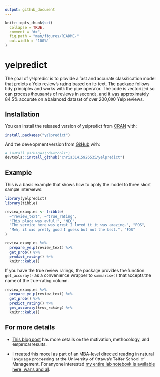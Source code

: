 ```yaml
---
output: github_document
---
```


<!-- README.md is generated from README.Rmd. Please edit that file -->

```r
knitr::opts_chunk$set(
  collapse = TRUE,
  comment = "#>",
  fig.path = "man/figures/README-",
  out.width = "100%"
)
```

# yelpredict

<!-- badges: start -->
<!-- badges: end -->

The goal of yelpredict is to provide a fast and accurate classification model that prdicts a Yelp review's rating based on its text. The package follows tidy principles and works with the pipe operator. The code is vectorized so can process thousands of reviews in seconds, and it was approximately 84.5% accurate on a balanced dataset of over 200,000 Yelp reviews.

## Installation

You can install the released version of yelpredict from [CRAN](https://CRAN.R-project.org) with:

```r
install.packages("yelpredict")
```

And the development version from [GitHub](https://github.com/) with:

``` r
# install.packages("devtools")
devtools::install_github("chris31415926535/yelpredict")
```

## Example

This is a basic example that shows how to apply the model to three short sample interviews:

```r
library(yelpredict)
library(tibble)

review_examples <- tribble(
  ~"review_text", ~"true_rating",
  "This place was awful!", "NEG",
  "The service here was great I loved it it was amazing.", "POS",
  "Meh, it was pretty good I guess but not the best.", "POS"
)

review_examples %>%
  prepare_yelp(review_text) %>%
  get_prob() %>%
  predict_rating() %>%
  knitr::kable()

```

If you have the true review ratings, the package provides the function `get_accuray()` as a convenience wrapper to `summarise()` that accepts the name of the true-rating column.

```r
review_examples %>%
  prepare_yelp(review_text) %>%
  get_prob() %>%
  predict_rating() %>%
  get_accuracy(true_rating) %>%
  knitr::kable()

```

## For more details

* [This blog post](FIXME) has more details on the motivation, methodology, and empirical results.

* I created this model as part of an MBA-level directed reading in natural language processing at the University of Ottawa's Telfer School of Management. For anyone interested [my entire lab notebook is available here, warts and all](https://chris31415926535.github.io/mba6292/). 
